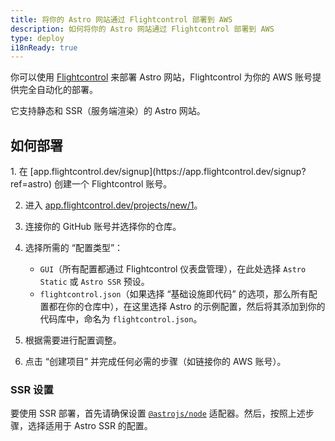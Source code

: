 ```yaml
---
title: 将你的 Astro 网站通过 Flightcontrol 部署到 AWS
description: 如何将你的 Astro 网站通过 Flightcontrol 部署到 AWS
type: deploy
i18nReady: true
---
```


你可以使用 [Flightcontrol](https://www.flightcontrol.dev?ref=astro) 来部署 Astro 网站，Flightcontrol 为你的 AWS 账号提供完全自动化的部署。

它支持静态和 SSR（服务端渲染）的 Astro 网站。

## 如何部署

<Steps>
1. 在 [app.flightcontrol.dev/signup](https://app.flightcontrol.dev/signup?ref=astro) 创建一个 Flightcontrol 账号。

2. 进入 [app.flightcontrol.dev/projects/new/1](https://app.flightcontrol.dev/projects/new/1)。

3. 连接你的 GitHub 账号并选择你的仓库。

4. 选择所需的 “配置类型”：
   - `GUI`（所有配置都通过 Flightcontrol 仪表盘管理），在此处选择 `Astro Static` 或 `Astro SSR` 预设。
   - `flightcontrol.json`（如果选择 “基础设施即代码” 的选项，那么所有配置都在你的仓库中），在这里选择 Astro 的示例配置，然后将其添加到你的代码库中，命名为 `flightcontrol.json`。

5. 根据需要进行配置调整。

6. 点击 “创建项目” 并完成任何必需的步骤（如链接你的 AWS 账号）。
</Steps>

### SSR 设置

要使用 SSR 部署，首先请确保设置 [`@astrojs/node`](/zh-cn/guides/integrations-guide/node/) 适配器。然后，按照上述步骤，选择适用于 Astro SSR 的配置。

